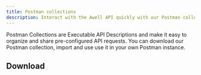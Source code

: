 ```yaml
---
title: Postman collections
description: Interact with the Awell API quickly with our Postman collection
---
```


Postman Collections are Executable API Descriptions and make it easy to organize and share pre-configured API requests. You can download our Postman collection, import and use use it in your own Postman instance.

## Download

<PostmanLinks />
